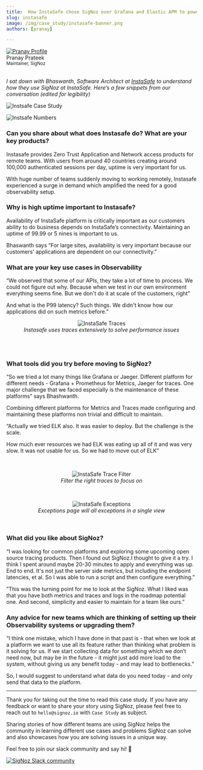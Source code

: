 ```yaml
---
title:  How InstaSafe chose SigNoz over Grafana and Elastic APM to power their observability needs
slug: instasafe
image: /img/case_study/instasafe-banner.png
authors: [pranay]

---
```

<div class="avatar">
  <a
    class="avatar__photo-link avatar__photo avatar__photo--lg"
    href="https://twitter.com/pranay01">
    <img
      alt="Pranay Profile"
      src="/img/authors/pranay_profile_pic.webp" />
  </a>
  <div class="avatar__intro">
    <div class="avatar__name">Pranay Prateek</div>
    <small class="avatar__subtitle">
      Maintainer, SigNoz
    </small>
  </div>
</div>

<br />


*I sat down with Bhaswanth, Software Architect at <a href = "https://instasafe.com" rel="noopener noreferrer nofollow" target="_blank" >InstaSafe</a> to understand how they use SigNoz at InstaSafe. Here’s a few snippets from our conversation (edited for legibility)*

![Instsafe Case Study](/img/case_study/instasafe-banner.webp)


![Instsafe Numbers](/img/case_study/instasafe-numbers.svg)


### Can you share about what does Instasafe do? What are your key products?

Instasafe provides Zero Trust Application and Network access products for remote teams. With users from around 40 countries creating around 100,000 authenticated sessions per day, uptime is very important for us.

With huge number of teams suddenly moving to working remotely, Instasafe experienced a surge in demand which amplified the need for a good observability setup.



### Why is high uptime important to Instasafe?

Availability of InstaSafe platform is critically important as our customers ability to do business depends on InstaSafe’s connectivity. Maintaining an uptime of 99.99 or 5 nines is important to us.

Bhaswanth says “For large sites, availability is very important because our customers' applications are dependent on our connectivity.”



### What are your key use cases in Observability

“We observed that some of our APIs, they take a lot of time to process. We could not figure out why. Because when we test in our own environment everything seems fine. But we don't do it at scale of the customers, right”

And what is the P99 latency? Such things. We didn't know how our applications did on such metrics before.”
<br />

<figure data-zoomable align='center'>
    <img src="/img/case_study/instasafe-sc-traces.webp" alt="InstaSafe Traces"/>
    <figcaption><i> Instasafe uses traces extensively to solve performance issues</i></figcaption>
</figure>

<br /><br />

### What tools did you try before moving to SigNoz?

“So we tried a lot many things like Grafana or Jaeger. Different platform for different needs - Grafana + Prometheus for Metrics, Jaeger for traces. One major challenge that we faced especially is the maintenance of these platforms” says Bhashwanth. 

Combining different platforms for Metrics and Traces made configuring and maintaining these platforms non trivial and difficult to maintain.

“Actually we tried ELK also. It was easier to deploy. But the challenge is the scale.

How much ever resources we had ELK was eating up all of it and was very slow. It was not usable for us. So we had to move out of ELK”

<br />

<figure data-zoomable align='center'>
    <img src="/img/case_study/instasafe-trace-filter.webp" alt="InstaSafe Trace Filter"/>
    <figcaption><i> Filter the right traces to focus on</i></figcaption>
</figure>

<br />


<figure data-zoomable align='center'>
    <img src="/img/case_study/instasafe-sc-exceptions.webp" alt="InstaSafe Exceptions"/>
    <figcaption><i> Exceptions page will all exceptions in a single view</i></figcaption>
</figure>

<br />

### What did you like about SigNoz?

 “I was looking for common platforms and exploring some upcoming open source tracing products. Then I found out SigNoz.I thought to give it a try. I think I spent around maybe 20-30 minutes to apply and everything was up. End to end. It's not just the server side metrics, but including the endpoint latencies, et al. 
So I was able to run a script and then configure everything.”

”This was the turning point for me to look at the SigNoz. What I liked was that you have both metrics and traces and logs in the roadmap potential one. And second, simplicity and easier to maintain for a team like ours.”

### Any advice for new teams which are thinking of setting up their Observability systems or upgrading them?

“I think one mistake, which I have done in that past is - that when we look at a platform we want to use all its feature rather than thinking what problem is it solving for us. If we start collecting data for something which we don’t need now, but may be in the future - it might just add more load to the system, without giving us any benefit today - and may lead to bottlenecks.” 

So, I would suggest to understand what data do you need today - and only send that data to the platform.



---

Thank you for taking out the time to read this case study. If you have any feedback or want to share your story using SigNoz, please feel free to reach out to `hello@signoz.io` with `Case Study` as subject.

Sharing stories of how different teams are using SigNoz helps the community in learning different use cases and problems SigNoz can solve and also showcases how you are solving issues in a unique way.

Feel free to join our slack community and say hi! 👋

[![SigNoz Slack community](/img/blog/common/join_slack_cta.webp)](https://signoz.io/slack)
